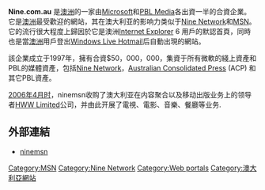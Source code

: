 {{expand|time=2016-05-09T01:21:21+00:00}}
{{refimprove|time=2016-05-09T01:21:21+00:00}}
{{lowercase|ninemsn}}
{{Infobox website
 | name        = Nine.com.au
 | logo        = Nine.com.au logo.svg
 | url         = {{url|http://nine.com.au/}}
 | commercial  = 是
 | type        = [[门户网站|门户网站]]
 | registration = 可选
 | owner       = [[微软|微软]]、PBL Media
 | author      = [[微软|微软]]、PBL Media
 | launch_date = {{start date and age|1997}}
}}
'''Nine.com.au''' 是[[澳洲|澳洲]]的一家由[[Microsoft|Microsoft]]和[[PBL_Media|PBL Media]]各出資一半的合資企業。它是[[澳洲|澳洲]]最受歡迎的網站，其在澳大利亚的影响力类似于[[Nine_Network|Nine Network]]和[[MSN|MSN]]。它的流行很大程度上歸因於它是澳洲[[Internet_Explorer|Internet Explorer]] 6 用戶的默認首頁，同時也是當[[澳洲|澳洲]]用戶登出[[Windows_Live_Hotmail|Windows Live Hotmail]]后自動出現的網站。

該企業成立于1997年，擁有合資$50，000，000，集資于所有微軟的綫上資產和PBL的媒體資產，包括[[Nine_Network|Nine Network]]，[[Australian_Consolidated_Press|Australian Consolidated Press]] (ACP) 和其它PBL資產。 

[https://web.archive.org/web/20080613173443/http://mediacentre.ninemsn.com.au/article.aspx?id=94127 2006年4月时]，ninemsn收购了澳大利亚在内容聚合以及移动出版业务上的领导者[[HWW_Limited|HWW Limited]]公司，并由此开展了電視、電影、音樂、餐廳等业务.

== 外部連結 ==
*[http://ninemsn.com.au ninemsn]{{Wayback|url=http://ninemsn.com.au/ |date=20080204034031 }}

{{Microsoft products}}

{{website-stub}}

[[Category:MSN|Category:MSN]]
[[Category:Nine_Network|Category:Nine Network]]
[[Category:Web_portals|Category:Web portals]]
[[Category:澳大利亞網站|Category:澳大利亞網站]]
